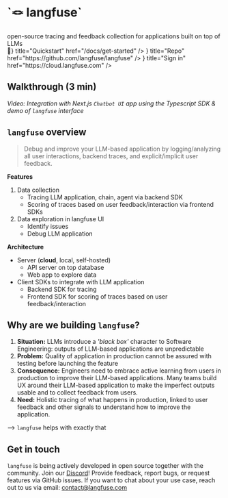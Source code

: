 
<h1 style={{ marginTop: "100px" }}>`🪢 langfuse`</h1>
<span
  style={{
    display: "block",
    fontSize: "1.5rem",
    textAlign: "center",
  }}
>
  open-source tracing and feedback collection for applications built on top of
  LLMs
</span>

<div className="flex pt-5 gap-3 justify-center flex-wrap pb-20">
  <Card icon={<span>🚀</span>} title="Quickstart" href="/docs/get-started" />
  <Card
    icon={<SiGithub size="24" />}
    title="Repo"
    href="https://github.com/langfuse/langfuse"
  />
  <Card
    icon={<AiOutlineCloud size="24" />}
    title="Sign in"
    href="https://cloud.langfuse.com"
  />
</div>

## Walkthrough (3 min)

_Video: Integration with Next.js `Chatbot UI` app using the Typescript SDK & demo of `langfuse` interface_


<Demo />

## `langfuse` overview

> Debug and improve your LLM-based application by logging/analyzing all user interactions, backend traces, and explicit/implicit user feedback.

**Features**

1. Data collection
   - Tracing LLM application, chain, agent via backend SDK
   - Scoring of traces based on user feedback/interaction via frontend SDKs
2. Data exploration in langfuse UI
   - Identify issues
   - Debug LLM application

**Architecture**

- Server (**cloud**, local, self-hosted)
  - API server on top database
  - Web app to explore data
- Client SDKs to integrate with LLM application
  - Backend SDK for tracing
  - Frontend SDK for scoring of traces based on user feedback/interaction

## Why are we building `langfuse`?

1. **Situation:** LLMs introduce a _'black box'_ character to Software Engineering: outputs of LLM-based applications are unpredictable
2. **Problem:** Quality of application in production cannot be assured with testing before launching the feature
3. **Consequence:** Engineers need to embrace active learning from users in production to improve their LLM-based applications. Many teams build UX around their LLM-based application to make the imperfect outputs usable and to collect feedback from users.
4. **Need:** Holistic tracing of what happens in production, linked to user feedback and other signals to understand how to improve the application.

--> `langfuse` helps with exactly that

## Get in touch

`langfuse` is being actively developed in open source together with the community. Join our [Discord](https://discord.com/invite/DNDAarxE)! Provide feedback, report bugs, or request features via GitHub issues. If you want to chat about your use case, reach out to us via email: contact@langfuse.com

